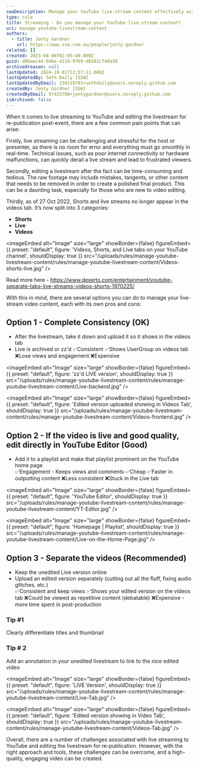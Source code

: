 ```yaml
---
seoDescription: Manage your YouTube live-stream content effectively with our recommended approach, featuring a balance between consistency and engagement.
type: rule
title: Streaming - Do you manage your YouTube live-stream content?
uri: manage-youtube-livestream-content
authors:
  - title: Jonty Gardner
    url: https://www.ssw.com.au/people/jonty-gardner
related: []
created: 2023-04-06T02:05:49.000Z
guid: d06aec44-046e-4119-9769-d8101cf4da38
archivedreason: null
lastUpdated: 2024-10-01T12:57:11.000Z
lastUpdatedBy: Seth Daily [SSW]
lastUpdatedByEmail: 130118701+sethdaily@users.noreply.github.com
createdBy: Jonty Gardner [SSW]
createdByEmail: 97415708+jontygardner@users.noreply.github.com
isArchived: false
---
```


When it comes to live streaming to YouTube and editing the livestream for re-publication post-event, there are a few common pain points that can arise:

Firstly, live streaming can be challenging and stressful for the host or presenter, as there is no room for error and everything must go smoothly in real-time. Technical issues, such as poor internet connectivity or hardware malfunctions, can quickly derail a live stream and lead to frustrated viewers.

Secondly, editing a livestream after the fact can be time-consuming and tedious. The raw footage may include mistakes, tangents, or other content that needs to be removed in order to create a polished final product. This can be a daunting task, especially for those who are new to video editing.

Thirdly, as of 27 Oct 2022, Shorts and live streams no longer appear in the videos tab. It’s now split into 3 categories:

* **Shorts**
* **Live**
* **Videos**


<imageEmbed
  alt="Image"
  size="large"
  showBorder={false}
  figureEmbed={{
    preset: "default",
    figure: 'Videos, Shorts, and Live tabs on your YouTube channel',
    shouldDisplay: true
  }}
  src="/uploads/rules/manage-youtube-livestream-content/rules/manage-youtube-livestream-content/Videos-shorts-live.jpg"
/>

Read more here - <https://www.dexerto.com/entertainment/youtube-separate-tabs-live-streams-videos-shorts-1970225/>

With this in mind, there are several options you can do to manage your live-stream video content, each with its own pros and cons:

## Option 1 - Complete Consistency (OK)

* After the livestream, take it down and upload it so it shows in the videos tab
* Live is archived or zz'd
  ✅Consistent
  ✅Shows UserGroup on videos tab
  ❌Lose views and engagement
  ❌Expensive


<imageEmbed
  alt="Image"
  size="large"
  showBorder={false}
  figureEmbed={{
    preset: "default",
    figure: 'zz\'d LIVE version',
    shouldDisplay: true
  }}
  src="/uploads/rules/manage-youtube-livestream-content/rules/manage-youtube-livestream-content/Live-backend.jpg"
/>


<imageEmbed
  alt="Image"
  size="large"
  showBorder={false}
  figureEmbed={{
    preset: "default",
    figure: 'Edited version uploaded showing in Videos Tab',
    shouldDisplay: true
  }}
  src="/uploads/rules/manage-youtube-livestream-content/rules/manage-youtube-livestream-content/Videos-frontend.jpg"
/>

## Option 2 - If the video is live and good quality, edit directly in YouTube Editor (Good)

* Add it to a playlist and make that playlist prominent on the YouTube home page\
  ✅Engagement - Keeps views and comments
  ✅Cheap
  ✅Faster in outputting content
  ❌Less consistent
  ❌Stuck in the Live tab


<imageEmbed
  alt="Image"
  size="large"
  showBorder={false}
  figureEmbed={{
    preset: "default",
    figure: 'YouTube Editor',
    shouldDisplay: true
  }}
  src="/uploads/rules/manage-youtube-livestream-content/rules/manage-youtube-livestream-content/YT-Editor.jpg"
/>


<imageEmbed
  alt="Image"
  size="large"
  showBorder={false}
  figureEmbed={{
    preset: "default",
    figure: 'Homepage | Playlist',
    shouldDisplay: true
  }}
  src="/uploads/rules/manage-youtube-livestream-content/rules/manage-youtube-livestream-content/Live-on-the-Home-Page.jpg"
/>

## Option 3 - Separate the videos (Recommended)

* Keep the unedited Live version online
* Upload an edited version separately (cutting out all the fluff, fixing audio glitches, etc.)\
  ✅Consistent and keep views
  ✅Shows your edited version on the videos tab
  ❌Could be viewed as repetitive content (debatable)
  ❌Expensive - more time spent in post-production

### Tip #1

Clearly differentiate titles and thumbnail

### Tip # 2

Add an annotation in your unedited livestream to link to the nice edited video


<imageEmbed
  alt="Image"
  size="large"
  showBorder={false}
  figureEmbed={{
    preset: "default",
    figure: 'LIVE Version',
    shouldDisplay: true
  }}
  src="/uploads/rules/manage-youtube-livestream-content/rules/manage-youtube-livestream-content/Live-Tab.jpg"
/>


<imageEmbed
  alt="Image"
  size="large"
  showBorder={false}
  figureEmbed={{
    preset: "default",
    figure: 'Edited version showing in Video Tab',
    shouldDisplay: true
  }}
  src="/uploads/rules/manage-youtube-livestream-content/rules/manage-youtube-livestream-content/Videos-Tab.jpg"
/>

Overall, there are a number of challenges associated with live streaming to YouTube and editing the livestream for re-publication. However, with the right approach and tools, these challenges can be overcome, and a high-quality, engaging video can be created.
